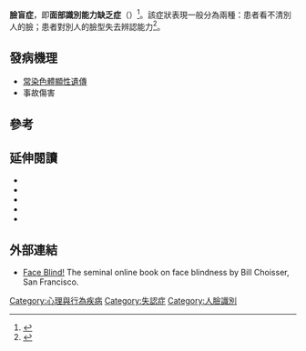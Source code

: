 {{noteTA
|1=zh-cn:脸盲症; zh-tw:臉盲症; zh-hk:面盲症;
}}
{{medical}}
{{Infobox medical condition
| synonyms = Face blindness
| pronounce = {{IPAc-en|ˌ|p|r|ɒ|s|ə|p|æ|ɡ|ˈ|n|əʊ|z|ɪ|ə}}<ref>[http://www.collinsdictionary.com/dictionary/american/prosopagnosia prosopagnosia] {{Wayback|url=http://www.collinsdictionary.com/dictionary/american/prosopagnosia |date=20160303233014 }}. collinsdictionary.com</ref>
| name = 
| image = Fusiform gyrus animation.gif
| alt = 
| caption = {{link-en|梭形臉部區|fusiform face area}}的動畫，顯示出臉盲症的損壞區域。
| field = [[神经内科|神经内科]]
| symptoms = 
| complications = 
| onset = 
| duration = 
| causes = 
| risks = 
| diagnosis = 
| differential = 
| prevention = 
| treatment = 
| medication = 
| prognosis = 
| frequency = 
| deaths = 
}}

'''臉盲症'''，即'''面部識別能力缺乏症'''（{{lang-en|prosopagnosia}}）<ref>{{Cite web|title=我不是故意不打招呼的……「臉盲症」有藥醫嗎？|url=https://www.thenewslens.com/feature/timefortune/75028|access-date=2022-05-05|date=2017-08-08|work=The News Lens 關鍵評論網|language=zh-Hant}}</ref>。該症狀表現一般分為兩種：患者看不清別人的臉；患者對別人的臉型失去辨認能力<ref>{{Cite web|title=連自己都認不出來！英國每50人就有1人患有臉盲症|url=https://www.ettoday.net/news/20180217/1104155.htm|access-date=2022-05-05|date=2018-02-17|work=ETtoday新聞雲|language=zh-Hant}}</ref>。

==發病機理==
*[[常染色體|常染色體]][[顯性|顯性]][[遺傳|遺傳]]
*事故傷害

==參考==
{{reflist}}

==延伸閱讀==
{{ReflistH|2}}
* {{cite book |last1=Bruce |first1=V. |last2=Young |first2=A. |date=2000 |title=In the Eye of the Beholder: The Science of Face Perception |publisher=Oxford University Press |isbn=978-0-19-852439-7}}
* {{Cite journal|title=Developmental prosopagnosia: a window to content-specific face processing|url=https://linkinghub.elsevier.com/retrieve/pii/S0959438806000286|last=Duchaine|first=Bradley C|last2=Nakayama|first2=Ken|date=2006-04|journal=Current Opinion in Neurobiology|issue=2|doi=10.1016/j.conb.2006.03.003|volume=16|pages=166–173|language=en|pmid=16563738}}
* {{cite book |last=Farah |first=Martha J. |title=Visual agnosia: disorders of object recognition and what they tell us about normal vision |url=https://archive.org/details/visualagnosiadis0000fara |publisher=M.I.T. Press |location=Cambridge |year=1990 |pages= |isbn=978-0-262-06135-3 |oclc=750525204 |doi= |accessdate=}}
* {{Cite web|title=Face-Blind|url=http://www.newyorker.com/magazine/2010/08/30/face-blind|access-date=2022-05-05|date=2010-08-23|last=Nast|first=Condé|work=The New Yorker|language=en-US}}
* {{cite book |author=Heather Sellers |title=You Don't Look Like Anyone I Know |url=https://archive.org/details/youdontlooklikea00sell_0 |publisher=Riverhead Hardcover |location= |year=2010 |pages= |isbn=978-1-59448-773-6 |oclc=535490485 }}
{{ReflistF}}

==外部連結==
{{Wiktionary}}
{{Wikiversity}}
* [http://www.choisser.com/faceblind/ Face Blind!] {{Wayback|url=http://www.choisser.com/faceblind/ |date=20060716142924 }} The seminal online book on face blindness by Bill Choisser, San Francisco.
{{Medical resources
|  DiseasesDB     =
|  ICD10          ={{ICD10|R|48|8}}
|  ICD10CM        ={{ICD10CM|R48.3}}
|  ICD9           ={{ICD9|368.16}}
|  OMIM           =610382
|  MedlinePlus    =
|  eMedicineSubj  =
|  eMedicineTopic =
|  MeshID         = D020238
}}

[[Category:心理與行為疾病|Category:心理與行為疾病]]
[[Category:失認症|Category:失認症]]
[[Category:人臉識別|Category:人臉識別]]